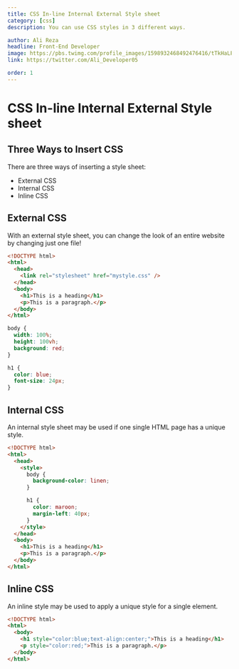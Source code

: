 ```yaml
---
title: CSS In-line Internal External Style sheet
category: [css]
description: You can use CSS styles in 3 different ways.

author: Ali Reza
headline: Front-End Developer
image: https://pbs.twimg.com/profile_images/1598932468492476416/tTkHaLF7_400x400.jpg
link: https://twitter.com/Ali_Developer05

order: 1
---
```


# CSS In-line Internal External Style sheet

## Three Ways to Insert CSS

There are three ways of inserting a style sheet:

- External CSS
- Internal CSS
- Inline CSS

## External CSS

With an external style sheet, you can change the look of an entire website by changing just one file!

```html index.html
<!DOCTYPE html>
<html>
  <head>
    <link rel="stylesheet" href="mystyle.css" />
  </head>
  <body>
    <h1>This is a heading</h1>
    <p>This is a paragraph.</p>
  </body>
</html>
```

```css
body {
  width: 100%;
  height: 100vh;
  background: red;
}

h1 {
  color: blue;
  font-size: 24px;
}
```

## Internal CSS

An internal style sheet may be used if one single HTML page has a unique style.

```html
<!DOCTYPE html>
<html>
  <head>
    <style>
      body {
        background-color: linen;
      }

      h1 {
        color: maroon;
        margin-left: 40px;
      }
    </style>
  </head>
  <body>
    <h1>This is a heading</h1>
    <p>This is a paragraph.</p>
  </body>
</html>
```

## Inline CSS

An inline style may be used to apply a unique style for a single element.

```html
<!DOCTYPE html>
<html>
  <body>
    <h1 style="color:blue;text-align:center;">This is a heading</h1>
    <p style="color:red;">This is a paragraph.</p>
  </body>
</html>
```
